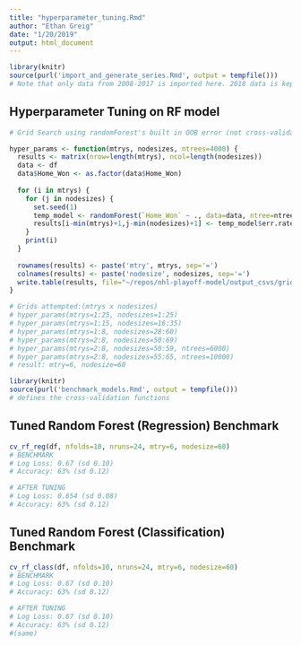 ```yaml
---
title: "hyperparameter_tuning.Rmd"
author: "Ethan Greig"
date: "1/20/2019"
output: html_document
---
```


```r
library(knitr)
source(purl('import_and_generate_series.Rmd', output = tempfile()))
# Note that only data from 2008-2017 is imported here. 2018 data is kept as a holdout set
```

## Hyperparameter Tuning on RF model
```r
# Grid Search using randomForest's built in OOB error (not cross-validated Log Loss)

hyper_params <- function(mtrys, nodesizes, ntrees=4000) {
  results <- matrix(nrow=length(mtrys), ncol=length(nodesizes))
  data <- df
  data$Home_Won <- as.factor(data$Home_Won)
  
  for (i in mtrys) {
    for (j in nodesizes) {
      set.seed(1)
      temp_model <- randomForest(`Home_Won` ~ ., data=data, ntree=ntrees, mtry=i, nodesize=j)
      results[i-min(mtrys)+1,j-min(nodesizes)+1] <- temp_model$err.rate[ntrees,1]
    }
    print(i)
  }
  
  rownames(results) <- paste('mtry', mtrys, sep='=')
  colnames(results) <- paste('nodesize', nodesizes, sep='=')
  write.table(results, file="~/repos/nhl-playoff-model/output_csvs/grid_search_27_features.csv", sep=',', col.names=NA)
}

# Grids attempted:(mtrys x nodesizes)
# hyper_params(mtrys=1:25, nodesizes=1:25)
# hyper_params(mtrys=1:15, nodesizes=16:35)
# hyper_params(mtrys=1:8, nodesizes=28:60)
# hyper_params(mtrys=2:8, nodesizes=50:69)
# hyper_params(mtrys=2:8, nodesizes=50:59, ntrees=6000)
# hyper_params(mtrys=2:8, nodesizes=55:65, ntrees=10000)
# result: mtry=6, nodesize=60
```

```r
library(knitr)
source(purl('benchmark_models.Rmd', output = tempfile()))
# defines the cross-validation functions
```

## Tuned Random Forest (Regression) Benchmark
```r
cv_rf_reg(df, nfolds=10, nruns=24, mtry=6, nodesize=60)
# BENCHMARK
# Log Loss: 0.67 (sd 0.10)
# Accuracy: 63% (sd 0.12)

# AFTER TUNING
# Log Loss: 0.654 (sd 0.08)
# Accuracy: 63% (sd 0.12)
```

## Tuned Random Forest (Classification) Benchmark
```r
cv_rf_class(df, nfolds=10, nruns=24, mtry=6, nodesize=60)
# BENCHMARK
# Log Loss: 0.67 (sd 0.10)
# Accuracy: 63% (sd 0.12)

# AFTER TUNING
# Log Loss: 0.67 (sd 0.10)
# Accuracy: 63% (sd 0.12)
#(same)
```